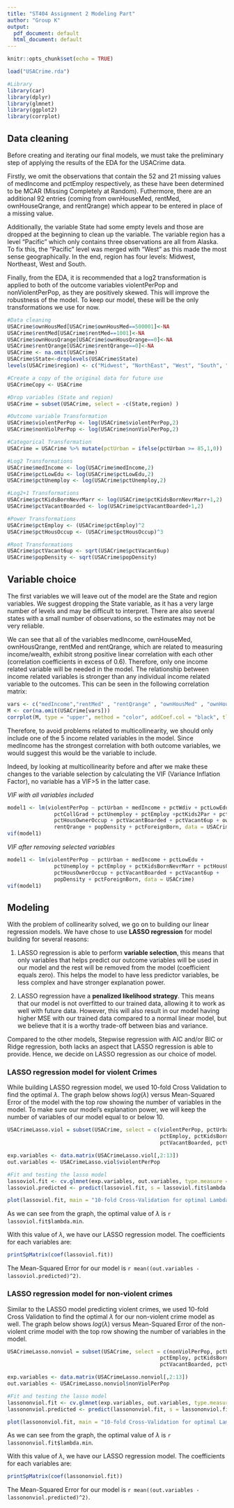 ```yaml
---
title: "ST404 Assignment 2 Modeling Part"
author: "Group K"
output:
  pdf_document: default
  html_document: default
---
```


```r
knitr::opts_chunk$set(echo = TRUE)
```

```r
load("USACrime.rda")

#Library
library(car)
library(dplyr)
library(glmnet)
library(ggplot2)
library(corrplot)
```

## Data cleaning
Before creating and iterating our final models, we must take the preliminary step of applying the results of the EDA for the USACrime data. 

Firstly, we omit the observations that contain the 52 and 21 missing values of medIncome and pctEmploy respectively, as these have been determined to be MCAR (Missing Completely at Random). Futhermore, there are an additional 92 entries (coming from ownHouseMed, rentMed, ownHouseQrange, and rentQrange) which appear to be entered in place of a missing value.

Additionally, the variable State had some empty levels and those are dropped at the beginning to clean up the variable. The variable region has a level “Pacific” which only contains three observations are all from Alaska. To fix this, the “Pacific” level was merged with “West” as this made the most sense geographically. In the end, region has four levels: Midwest, Northeast, West and South.

Finally, from the EDA, it is recommended that a log2 transformation is applied to both of the outcome variables violentPerPop and nonViolentPerPop, as they are positively skewed. This will improve the robustness of the model. To keep our model, these will be the only transformations we use for now.

```r
#Data cleaning
USACrime$ownHousMed[USACrime$ownHousMed==500001]<-NA 
USACrime$rentMed[USACrime$rentMed==1001]<-NA 
USACrime$ownHousQrange[USACrime$ownHousQrange==0]<-NA 
USACrime$rentQrange[USACrime$rentQrange==0]<-NA 
USACrime <- na.omit(USACrime)
USACrime$State<-droplevels(USACrime$State)
levels(USACrime$region) <- c("Midwest", "NorthEast", "West", "South", "West") 

#Create a copy of the original data for future use
USACrimeCopy <- USACrime

#Drop variables (State and region)
USACrime = subset(USACrime, select = -c(State,region) )

#Outcome variable Transformation
USACrime$violentPerPop <- log(USACrime$violentPerPop,2)
USACrime$nonViolPerPop <- log(USACrime$nonViolPerPop,2)

#Categorical Transformation
USACrime = USACrime %>% mutate(pctUrban = ifelse(pctUrban >= 85,1,0))

#Log2 Transformations
USACrime$medIncome <- log(USACrime$medIncome,2)
USACrime$pctLowEdu <- log(USACrime$pctLowEdu,2)
USACrime$pctUnemploy <- log(USACrime$pctUnemploy,2)

#Log2+1 Transformations
USACrime$pctKidsBornNevrMarr <- log(USACrime$pctKidsBornNevrMarr+1,2)
USACrime$pctVacantBoarded <- log(USACrime$pctVacantBoarded+1,2)

#Power Transformations
USACrime$pctEmploy <- (USACrime$pctEmploy)^2
USACrime$pctHousOccup <- (USACrime$pctHousOccup)^3

#Root Transformations
USACrime$pctVacant6up <- sqrt(USACrime$pctVacant6up)
USACrime$popDensity <- sqrt(USACrime$popDensity)
```

## Variable choice

The first variables we will leave out of the model are the State and region variables. We suggest dropping the State variable, as it has a very large number of levels and may be difficult to interpret. There are also several states with a small number of observations, so the estimates may not be very reliable.

We can see that all of the variables medIncome, ownHouseMed, ownHousQrange, rentMed and rentQrange, which are related to measuring income/wealth, exhibit strong positive linear correlation with each other (correlation coefficients in excess of 0.6). Therefore, only one income related variable will be needed in the model. The relationship between income related variables is stronger than any individual income related variable to the outcomes. This can be seen in the following correlation matrix:

```r
vars <- c("medIncome","rentMed" , "rentQrange" , "ownHousMed" , "ownHousQrange", "nonViolPerPop","violentPerPop")
M <- cor(na.omit(USACrime[vars]))
corrplot(M, type = "upper", method = "color", addCoef.col = "black", tl.cex = 1)
```

Therefore, to avoid problems related to multicollinearity, we should only include one of the 5 income related variables in the model. Since medIncome has the strongest correlation with both outcome variables, we would suggest this would be the variable to include.

Indeed, by looking at multicollinearity before and after we make these changes to the variable selection by calculating the VIF (Variance Inflation Factor), no variable has a VIF>5 in the latter case.

*VIF with all variables included*
```r
model1 <- lm(violentPerPop ~ pctUrban + medIncome + pctWdiv + pctLowEdu + pctNotHSgrad + 
               pctCollGrad + pctUnemploy + pctEmploy +pctKids2Par + pctKidsBornNevrMarr + pctHousOccup +
               pctHousOwnerOccup + pctVacantBoarded + pctVacant6up + ownHousMed + ownHousQrange + rentMed +
               rentQrange + popDensity + pctForeignBorn, data = USACrime)
vif(model1)
```

*VIF after removing selected variables*
```r
model1 <- lm(violentPerPop ~ pctUrban + medIncome + pctLowEdu +
               pctUnemploy + pctEmploy + pctKidsBornNevrMarr + pctHousOccup +
               pctHousOwnerOccup + pctVacantBoarded + pctVacant6up +
               popDensity + pctForeignBorn, data = USACrime)
vif(model1)
```

## Modeling

With the problem of collinearity solved, we go on to building our linear regression models.
We have chose to use **LASSO regression** for model building for several reasons:

1) LASSO regression is able to perform **variable selection**, this means that only variables that helps predict our outcome variables will be used in our model and the rest will be removed from the model (coefficient equals zero). This helps the model to have less predictor variables, be less complex and have stronger explanation power.

2) LASSO regression have a **penalized likelihood strategy**. This means that our model is not overfitted to our trained data, allowing it to work as well with future data. However, this will also result in our model having higher MSE with our trained data compared to a normal linear model, but we believe that it is a worthy trade-off between bias and variance.

Compared to the other models, Stepwise regression with AIC and/or BIC or Ridge regression, both lacks an aspect that LASSO regression is able to provide. Hence, we decide on LASSO regression as our choice of model.

### LASSO regression model for violent Crimes

While building LASSO regression model, we used 10-fold Cross Validation to find the optimal $\lambda$. The graph below shows $log(\lambda)$ versus Mean-Squared Error of the model with the top row showing the number of variables in the model. To make sure our model's explanation power, we will keep the number of variables of our model equal to or below 10.

```r
USACrimeLasso.viol = subset(USACrime, select = c(violentPerPop, pctUrban, medIncome, pctLowEdu, pctUnemploy,
                                                 pctEmploy, pctKidsBornNevrMarr, pctHousOccup, pctHousOwnerOccup, 
                                                 pctVacantBoarded, pctVacant6up, popDensity, pctForeignBorn))

exp.variables <- data.matrix(USACrimeLasso.viol[,2:13])
out.variables <- USACrimeLasso.viol$violentPerPop

#Fit and testing the lasso model
lassoviol.fit <- cv.glmnet(exp.variables, out.variables, type.measure = "mse", alpha = 1, family = "gaussian")
lassoviol.predicted <- predict(lassoviol.fit, s = lassoviol.fit$lambda.min, newx = exp.variables)

plot(lassoviol.fit, main = "10-fold Cross-Validation for optimal Lambda")
```

As we can see from the graph, the optimal value of $\lambda$ is ``r lassoviol.fit$lambda.min``.

With this value of $\lambda$, we have our LASSO regression model. The coefficients for each variables are:

```r
printSpMatrix(coef(lassoviol.fit))
```

The Mean-Squared Error for our model is ``r mean((out.variables -lassoviol.predicted)^2)``.






### LASSO regression model for non-violent crimes

Similar to the LASSO model predicting violent crimes, we used 10-fold Cross Validation to find the optimal $\lambda$ for our non-violent crime model as well. The graph below shows $log(\lambda)$ versus Mean-Squared Error of the non-violent crime model with the top row showing the number of variables in the model.

```r
USACrimeLasso.nonviol = subset(USACrime, select = c(nonViolPerPop, pctUrban, medIncome, pctLowEdu, pctUnemploy,
                                                 pctEmploy, pctKidsBornNevrMarr, pctHousOccup, pctHousOwnerOccup,
                                                 pctVacantBoarded, pctVacant6up, popDensity, pctForeignBorn))

exp.variables <- data.matrix(USACrimeLasso.nonviol[,2:13])
out.variables <- USACrimeLasso.nonviol$nonViolPerPop

#Fit and testing the lasso model
lassononviol.fit <- cv.glmnet(exp.variables, out.variables, type.measure = "mse", alpha = 1, family = "gaussian")
lassononviol.predicted <- predict(lassononviol.fit, s = lassononviol.fit$lambda.min, newx = exp.variables)

plot(lassononviol.fit, main = "10-fold Cross-Validation for optimal Lambda")
```

As we can see from the graph, the optimal value of $\lambda$ is ``r lassononviol.fit$lambda.min``.

With this value of $\lambda$, we have our LASSO regression model. The coefficients for each variables are:

```r
printSpMatrix(coef(lassononviol.fit))
```

The Mean-Squared Error for our model is ``r mean((out.variables - lassononviol.predicted)^2)``.
